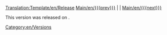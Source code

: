 <noinclude>[[Translation:Template/en/Release]]</noinclude><includeonly>[[Category:en/Versions]]</includeonly>
[[Main/en/{{{prev}}}]] | '''{{PAGENAME}}''' | [[Main/en/{{{next}}}]]

This version was released on {{{date}}}.